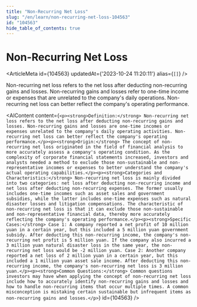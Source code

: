 ```yaml
---
title: "Non-Recurring Net Loss"
slug: "/en/learn/non-recurring-net-loss-104563"
id: "104563"
hide_table_of_contents: true
---
```



# Non-Recurring Net Loss

<ArticleMeta id={104563} updatedAt={'2023-10-24 11:20:11'} alias={`[]`} />
<div className='border-solid border-b border-t-0 my-4 border-[var(--ifm-color-gray-300)]' />

Non-recurring net loss refers to the net loss after deducting non-recurring gains and losses. Non-recurring gains and losses refer to one-time income or expenses that are unrelated to the company's daily operations. Non-recurring net loss can better reflect the company's operating performance.

<AIContent content={`<p><strong>Definition:</strong> Non-recurring net loss refers to the net loss after deducting non-recurring gains and losses. Non-recurring gains and losses are one-time incomes or expenses unrelated to the company's daily operating activities. Non-recurring net loss can better reflect the company's operating performance.</p><p><strong>Origin:</strong> The concept of non-recurring net loss originated in the field of financial analysis to more accurately assess a company's operating condition. As the complexity of corporate financial statements increased, investors and analysts needed a method to exclude those non-sustainable and non-representative incomes or expenses to better understand the company's actual operating capabilities.</p><p><strong>Categories and Characteristics:</strong> Non-recurring net loss is mainly divided into two categories: net loss after deducting non-recurring income and net loss after deducting non-recurring expenses. The former usually includes one-time incomes such as asset sales and government subsidies, while the latter includes one-time expenses such as natural disaster losses and litigation compensations. The characteristic of non-recurring net loss is that it can exclude those non-sustainable and non-representative financial data, thereby more accurately reflecting the company's operating performance.</p><p><strong>Specific Cases:</strong> Case 1: A company reported a net profit of 10 million yuan in a certain year, but this included a 5 million yuan government subsidy. After deducting this non-recurring income, the company's non-recurring net profit is 5 million yuan. If the company also incurred a 3 million yuan natural disaster loss in the same year, the non-recurring net loss would be -2 million yuan. Case 2: Another company reported a net loss of 2 million yuan in a certain year, but this included a 1 million yuan asset sale income. After deducting this non-recurring income, the company's non-recurring net loss is 3 million yuan.</p><p><strong>Common Questions:</strong> Common questions investors may have when applying the concept of non-recurring net loss include how to accurately identify non-recurring gains and losses and how to handle non-recurring items that occur multiple times. A common misconception is mistaking certain sustainable but infrequent items as non-recurring gains and losses.</p>`} id={104563} />
